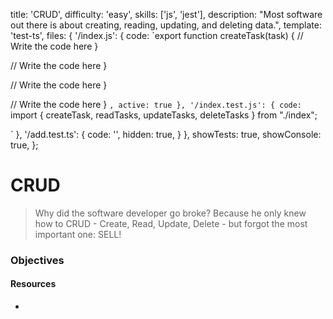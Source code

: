   title: 'CRUD',
  difficulty: 'easy',
  skills: ['js', 'jest'],
  description:
    "Most software out there is about creating, reading, updating, and deleting data.",
  template: 'test-ts',
  files: {
    '/index.js': {
      code: `export function createTask(task) {
  // Write the code here
}

  // Write the code here
}

  // Write the code here
}

  // Write the code here
}
`,
      active: true
    },
    '/index.test.js': {
      code: `import { createTask, readTasks, updateTasks, deleteTasks } from "./index";

`
      },
    '/add.test.ts': {
      code: '',
      hidden: true,
    }
  },
  showTests: true,
  showConsole: true,
};

# CRUD

> Why did the software developer go broke? 
> Because he only knew how to CRUD - Create, Read, Update, Delete - but forgot the most important one: SELL!


### Objectives


#### Resources

- 